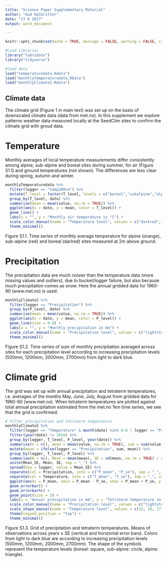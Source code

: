 ```yaml
---
title: "Science Paper Supplementary Material"
author: "Aud Halbritter"
date: "27 6 2017"
output: word_document

---
```


```r
knitr::opts_chunk$set(echo = TRUE, message = FALSE, warning = FALSE, cache = TRUE, dpi = 300)
```

```r
#Load libraries
library("lubridate")
library("tidyverse")

#load data
load("temperaturedata.Rdata")
load("monthlyTemperaturedata.RData")
load("monthlyClimate2.Rdata")

```


##  Climate data
The climate grid (Figure 1 in main text) was set up on the basis of downscaled climate data (data from met.no). In this supplement we explore patterns weather data measured locally at the SeedClim sites to confirm the climate grid with groud data.

# Temperature
Monthly averages of local temperature measurements differ consistently among alpine, sub-alpine and boreal sites during summer, for air (Figure S1.1) and ground temperatures (not shown). The differences are less clear during spring, autumn and winter.

```r
monthlyTemperaturedata %>% 
  filter(logger == "temp200cm") %>% 
  mutate(T_level = factor(T_level, levels = c("boreal","subalpine","alpine"))) %>% 
  group_by(T_level, date) %>% 
  summarise(mean = mean(value, na.rm = TRUE)) %>% 
  ggplot(aes(x = date, y = mean, color = T_level)) +
  geom_line() +
  labs(x = "", y = "Monthly air temperature in °C") +
  scale_color_manual(name = "Temperature level", values = c("darkred", "red", "orange")) +
  theme_minimal()

```

Figure S1.1. Time series of monthly average temperature for alpine (orange), sub-alpine (red) and boreal (darlred) sites measured at 2m above ground.


# Precipitation
The precipitation data are much noisier than the temperature data (more missing values and outliers), due to bucket/logger failure, but also because much precipitation comes as snow. Here the annual gridded data for 1960-90 (www.met.no) is used.

```r
monthlyClimate2 %>% 
  filter(logger == "Precipitation") %>% 
  group_by(P_level, date) %>% 
  summarise(mean = mean(value, na.rm = TRUE)) %>% 
  ggplot(aes(x = date, y = mean, color = P_level)) +
  geom_line(size = 0.8) +
  labs(x = "", y = "Monthly precipitation in mm") +
  scale_color_manual(name = "Precipitation level", values = c("lightsteelblue1", "skyblue1", "steelblue3", "midnightblue")) +
  theme_minimal()
```

Figure S1.2. Time series of sum of monthly precipitation averaged across sites for each precipitation level according to increasing precipitation levels (500mm, 1200mm, 2000mm, 2700mm) from light to dark blue. 


# Climate grid
The grid was set up with annual precipitaiton and tetraterm temperatures, i.e. averages of the months May, June, July, August from gridded data for 1960-90 (www.met.no).
When tetraterm temperatures are plotted against total annual precipitation estimated from the met.no 1km time series, we see that the grid is confirmed.

```r

# Filter precipitation and tetraterm temperature
monthlyClimate2 %>% 
  filter(logger == "Temperature" & month(date) %in% 6:9 | logger == "Precipitation") %>% 
  filter(year(date) != 2016) %>% 
  group_by(logger, T_level, P_level, year(date)) %>% 
  summarise(n = n(), mean = mean(value, na.rm = TRUE), sum = sum(value, na.rm = TRUE)) %>% 
  mutate(mean = ifelse(logger == "Precipitation", sum, mean)) %>% 
  group_by(logger, T_level, P_level) %>% 
  summarise(N = n(), Mean = mean(mean), SE = sd(mean, na.rm = TRUE) / sqrt(N)) %>% 
  unite(Mean_SE, Mean, SE, sep = "_") %>% 
  spread(key = logger, value = Mean_SE) %>% 
  separate(col = Precipitation, into = c("P_mean", "P_se"), sep = "_", convert = TRUE) %>% 
  separate(col = Temperature, into = c("T_mean", "T_se"), sep = "_", convert = TRUE) %>%
  ggplot(aes(x = P_mean, xmin = P_mean - P_se, xmax = P_mean + P_se, y = T_mean, ymin = T_mean -T_se, ymax = T_mean + T_se, color = P_level, shape = T_level)) +
  geom_errorbar() +
  geom_errorbarh() +
  geom_point(size = 3) +
  labs(x = "Annual precipitation in mm", y = "Tetraterm temperature in °C") +
  scale_color_manual(name = "Precipitation level", values = c("lightsteelblue1", "skyblue1", "steelblue3", "midnightblue")) +
  scale_shape_manual(name = "Temperature level", values = c(15, 16, 17)) +
  theme(legend.position = "top") +
  theme_minimal()
```

Figure S1.3. Grid of precipitation and tetraterm temperatures. Means of observations across years ± SE (vertical and horizontal error bars). Colors from light to dark blue are according to increasing precipitation levels (500mm, 1200mm, 2000mm, 2700mm). The shape of the symbols represent the temperature levels (boreal: square, sub-alpine: circle, alpine: triangle).


